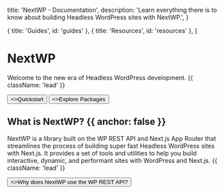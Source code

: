 
  title: 'NextWP - Documentation',
  description:
    'Learn everything there is to know about building Headless WordPress sites with NextWP.',
}

  { title: 'Guides', id: 'guides' },
  { title: 'Resources', id: 'resources' },
]

<HeroPattern />

# NextWP

Welcome to the new era of Headless WordPress development. {{ className: 'lead' }}

<div className="not-prose mb-16 mt-6 flex gap-3">
  <Button href="/quickstart" arrow="right">
    <>Quickstart</>
  </Button>
  <Button href="/packages" variant="outline">
    <>Explore Packages</>
  </Button>
</div>

## What is NextWP? {{ anchor: false }}

NextWP is a library built on the WP REST API and Next.js App Router that streamlines the process of building super fast Headless WordPress sites with Next.js.
It provides a set of tools and utilities to help you build interactive, dynamic, and performant sites with WordPress and Next.js. {{ className: 'lead' }}

<div className="not-prose">
  <Button href="/faq/why-rest-api" variant="text" arrow="right">
    <>Why does NextWP use the WP REST API?</>
  </Button>
</div>

<Guides />

<Resources />
